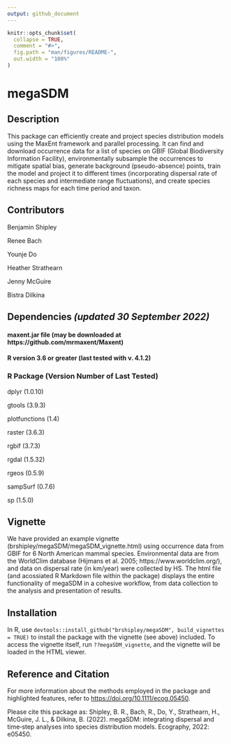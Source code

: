 ```yaml
---
output: github_document
---
```


<!-- README.md is generated from README.Rmd. Please edit that file -->

```r
knitr::opts_chunk$set(
  collapse = TRUE,
  comment = "#>",
  fig.path = "man/figures/README-",
  out.width = "100%"
)
```

# megaSDM

<!-- badges: start -->
<!-- badges: end -->
## Description
This package can efficiently create and project species distribution models using the MaxEnt framework and parallel processing. It can find and download occurrence data for a list of species on GBIF (Global Biodiversity Information Facility), environmentally subsample the occurrences to mitigate spatial bias, generate background (pseudo-absence) points, train the model and project it to different times (incorporating dispersal rate of each species and intermediate range fluctuations), and create species richness maps for each time period and taxon. 

## Contributors

Benjamin Shipley

Renee Bach

Younje Do

Heather Strathearn

Jenny McGuire

Bistra Dilkina

## Dependencies *(updated 30 September 2022)*
#### maxent.jar file (may be downloaded at https://github.com/mrmaxent/Maxent)
#### R version 3.6 or greater (last tested with v. 4.1.2)
### R Package (Version Number of Last Tested)
dplyr	(1.0.10)

gtools	(3.9.3)

plotfunctions	(1.4)

raster	(3.6.3)

rgbif	(3.7.3)

rgdal	(1.5.32)

rgeos	(0.5.9)

sampSurf	(0.7.6)

sp (1.5.0)


## Vignette
We have provided an example vignette (brshipley/megaSDM/megaSDM_vignette.html) using occurrence data from GBIF for 6 North American mammal species. Environmental data are from the WorldClim database (Hijmans et al. 2005; https://www.worldclim.org/), and data on dispersal rate (in km/year) were collected by HS. The html file (and acossiated R Markdown file within the package) displays the entire functionality of megaSDM in a cohesive workflow, from data collection to the analysis and presentation of results. 

## Installation
In R, use `devtools::install_github("brshipley/megaSDM", build_vignettes = TRUE)` to install the package with the vignette (see above) included. To access the vignette itself, run `??megaSDM_vignette`, and the vignette will be loaded in the HTML viewer.

## Reference and Citation

For more information about the methods employed in the package and highlighted features, 
refer to <https://doi.org/10.1111/ecog.05450>. 

Please cite this package as:
Shipley, B. R., Bach, R., Do, Y., Strathearn, H., McGuire, J. L., & Dilkina, B. (2022).
megaSDM: integrating dispersal and time‐step analyses into species distribution models.
Ecography, 2022: e05450.
